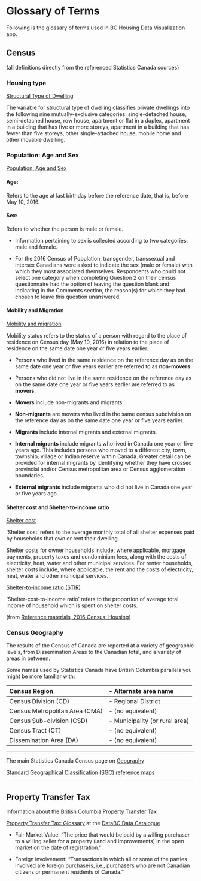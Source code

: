 # Glossary of Terms

Following is the glossary of terms used in BC Housing Data Visualization app.

## Census

(all definitions directly from the referenced Statistics Canada sources)

### Housing type

[Structural Type of Dwelling](http://www12.statcan.gc.ca/census-recensement/2016/ref/guides/001/98-500-x2016001-eng.cfm)

The variable for structural type of dwelling classifies private dwellings into the following nine mutually-exclusive categories: single-detached house, semi-detached house, row house, apartment or flat in a duplex, apartment in a building that has five or more storeys, apartment in a building that has fewer than five storeys, other single-attached house, mobile home and other movable dwelling.

### Population: Age and Sex

[Population: Age and Sex](http://www12.statcan.gc.ca/census-recensement/2016/ref/98-501/98-501-x2016002-eng.cfm) 

#### Age:

Refers to the age at last birthday before the reference date, that is, before May 10, 2016.

#### Sex:

Refers to whether the person is male or female.

* Information pertaining to sex is collected according to two categories: male and female.

* For the 2016 Census of Population, transgender, transsexual and intersex Canadians were asked to indicate the sex (male or female) with which they most associated themselves. Respondents who could not select one category when completing Question 2 on their census questionnaire had the option of leaving the question blank and indicating in the Comments section, the reason(s) for which they had chosen to leave this question unanswered.

#### Mobility and Migration

[Mobility and migration](http://www12.statcan.gc.ca/census-recensement/2016/ref/98-501/98-501-x2016014-eng.cfm)

Mobility status refers to the status of a person with regard to the place of residence on Census day (May 10, 2016) in relation to the place of residence on the same date one year or five years earlier.

* Persons who lived in the same residence on the reference day as on the same date one year or five years earlier are referred to as **non-movers**.

* Persons who did not live in the same residence on the reference day as on the same date one year or five years earlier are referred to as **movers**. 

* **Movers** include non-migrants and migrants.

* **Non-migrants** are movers who lived in the same census subdivision on the reference day as on the same date one year or five years earlier.

* **Migrants** include internal migrants and external migrants.

* **Internal migrants** include migrants who lived in Canada one year or five years ago. This includes persons who moved to a different city, town, township, village or Indian reserve within Canada. Greater detail can be provided for internal migrants by identifying whether they have crossed provincial and/or Census metropolitan area or Census agglomeration boundaries.

* **External migrants** include migrants who did not live in Canada one year or five years ago.

#### Shelter cost and Shelter-to-income ratio

[Shelter cost](http://www12.statcan.gc.ca/census-recensement/2016/ref/dict/households-menage033-eng.cfm)

'Shelter cost' refers to the average monthly total of all shelter expenses paid by households that own or rent their dwelling.

Shelter costs for owner households include, where applicable, mortgage payments, property taxes and condominium fees, along with the costs of electricity, heat, water and other municipal services. For renter households, shelter costs include, where applicable, the rent and the costs of electricity, heat, water and other municipal services.

[Shelter-to-income ratio (STIR)](http://www12.statcan.gc.ca/census-recensement/2016/ref/dict/households-menage028-eng.cfm)

'Shelter-cost-to-income ratio' refers to the proportion of average total income of household which is spent on shelter costs.

(from [Reference materials, 2016 Census: Housing](http://www12.statcan.gc.ca/census-recensement/2016/ref/98-501/98-501-x2016007-eng.cfm))

### Census Geography

The results of the Census of Canada are reported at a variety of geographic levels, from Dissemination Areas to the Canadian total, and a variety of areas in between.

Some names used by Statistics Canada have British Columbia parallels you might be more familiar with:

| Census Region                   | - Alternate area name          |
| :------------------------------ | :----------------------------- |
| Census Division (CD)            | - Regional District            |
| Census Metropolitan Area (CMA)  | - (no equivalent)              |
| Census Sub-division (CSD)       | - Municipality (or rural area) |
| Census Tract (CT)               | - (no equivalent)              |
| Dissemination Area (DA)         | - (no equivalent)              |

***

The main Statistics Canada Census page on [Geography](http://www12.statcan.gc.ca/census-recensement/2016/geo/index-eng.cfm)

[Standard Geographical Classification (SGC) reference maps](http://www12.statcan.gc.ca/census-recensement/2011/geo/map-carte/ref/sgc-cgt/index-eng.cfm)

***

## Property Transfer Tax

Information about [the British Columbia Property Transfer Tax](https://www2.gov.bc.ca/gov/content/taxes/property-taxes/property-transfer-tax)

[Property Transfer Tax: Glossary](https://catalogue.data.gov.bc.ca/dataset/property-transfer-tax-data-2017/resource/01e47c50-d525-448e-9b25-842ba97be6be) at the [DataBC Data Catalogue](https://catalogue.data.gov.bc.ca/dataset)

* Fair Market Value: "The price that would be paid by a willing purchaser to a willing seller for a property (land and improvements) in the open market on the date of registration."

* Foreign involvement: "Transactions in which all or some of the parties involved are foreign purchasers, i.e., purchasers who are not Canadian citizens or permanent residents of Canada."
